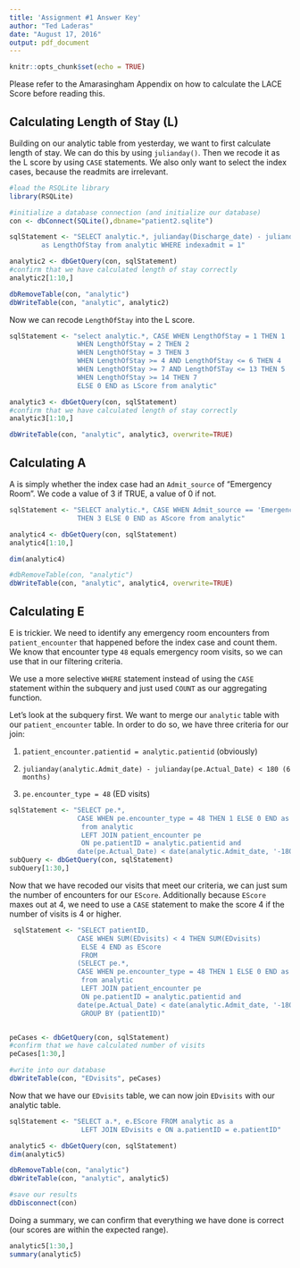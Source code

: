 ```yaml
---
title: 'Assignment #1 Answer Key'
author: "Ted Laderas"
date: "August 17, 2016"
output: pdf_document
---
```


```r
knitr::opts_chunk$set(echo = TRUE)
```

Please refer to the Amarasingham Appendix on how to calculate the LACE Score before reading this.

## Calculating Length of Stay (L)

Building on our analytic table from yesterday, we want to first calculate length of stay. We can do this by using `julianday()`. Then we recode it as the L score by using `CASE` statements. We also only want to select the index cases, because the readmits are irrelevant.

```r
#load the RSQLite library
library(RSQLite)

#initialize a database connection (and initialize our database)
con <- dbConnect(SQLite(),dbname="patient2.sqlite")

sqlStatement <- "SELECT analytic.*, julianday(Discharge_date) - julianday(Admit_date) 
        as LengthOfStay from analytic WHERE indexadmit = 1"

analytic2 <- dbGetQuery(con, sqlStatement)
#confirm that we have calculated length of stay correctly
analytic2[1:10,]

dbRemoveTable(con, "analytic")
dbWriteTable(con, "analytic", analytic2)
```

Now we can recode `LengthOfStay` into the L score.

```r
sqlStatement <- "select analytic.*, CASE WHEN LengthOfStay = 1 THEN 1
                 WHEN LengthOfStay = 2 THEN 2
                 WHEN LengthOfStay = 3 THEN 3
                 WHEN LengthOfStay >= 4 AND LengthOfStay <= 6 THEN 4
                 WHEN LengthOfStay >= 7 AND LengthOfSTay <= 13 THEN 5
                 WHEN LengthOfStay >= 14 THEN 7
                 ELSE 0 END as LScore from analytic"

analytic3 <- dbGetQuery(con, sqlStatement)
#confirm that we have calculated length of stay correctly
analytic3[1:10,]

dbWriteTable(con, "analytic", analytic3, overwrite=TRUE)
```

## Calculating A

A is simply whether the index case had an `Admit_source` of "Emergency Room". We code a value of 3 if TRUE, a value of 0 if not.

```r
sqlStatement <- "SELECT analytic.*, CASE WHEN Admit_source == 'Emergency Room' 
                 THEN 3 ELSE 0 END as AScore from analytic"

analytic4 <- dbGetQuery(con, sqlStatement)
analytic4[1:10,]

dim(analytic4)

#dbRemoveTable(con, "analytic")
dbWriteTable(con, "analytic", analytic4, overwrite=TRUE)
```

## Calculating E

E is trickier. We need to identify any emergency room encounters from `patient_encounter` that happened before the index case and count them. We know that encounter type `48` equals emergency room visits, so we can use that in our filtering criteria. 

We use a more selective `WHERE` statement instead of using the `CASE` statement within the subquery and just used `COUNT` as our aggregating function.

Let's look at the subquery first. We want to merge our `analytic` table with our `patient_encounter` table. In order to do so, we have three criteria for our join:

1) `patient_encounter.patientid = analytic.patientid` (obviously)
3) `julianday(analytic.Admit_date) - julianday(pe.Actual_Date) < 180 (6 months)`

2) `pe.encounter_type = 48` (ED visits)


```r
sqlStatement <- "SELECT pe.*, 
                 CASE WHEN pe.encounter_type = 48 THEN 1 ELSE 0 END as EDvisits 
                  from analytic
                  LEFT JOIN patient_encounter pe 
                  ON pe.patientID = analytic.patientid and 
                 date(pe.Actual_Date) < date(analytic.Admit_date, '-180 day')"
subQuery <- dbGetQuery(con, sqlStatement)
subQuery[1:30,]
```

Now that we have recoded our visits that meet our criteria, we can just sum the number of encounters for our `EScore`.  Additionally because `EScore` maxes out at 4, we need to use a `CASE` statement to make the score 4 if the number of visits is 4 or higher. 

```r
 sqlStatement <- "SELECT patientID, 
                 CASE WHEN SUM(EDvisits) < 4 THEN SUM(EDvisits) 
                  ELSE 4 END as EScore
                  FROM
                 (SELECT pe.*, 
                 CASE WHEN pe.encounter_type = 48 THEN 1 ELSE 0 END as EDvisits 
                  from analytic 
                  LEFT JOIN patient_encounter pe 
                  ON pe.patientID = analytic.patientid and 
                 date(pe.Actual_Date) < date(analytic.Admit_date, '-180 day'))
                  GROUP BY (patientID)"


peCases <- dbGetQuery(con, sqlStatement)
#confirm that we have calculated number of visits
peCases[1:30,]

#write into our database
dbWriteTable(con, "EDvisits", peCases)
```

Now that we have our `EDvisits` table, we can now join `EDvisits` with our analytic table.

```r
sqlStatement <- "SELECT a.*, e.EScore FROM analytic as a 
                  LEFT JOIN EDvisits e ON a.patientID = e.patientID"

analytic5 <- dbGetQuery(con, sqlStatement)
dim(analytic5)

dbRemoveTable(con, "analytic")
dbWriteTable(con, "analytic", analytic5)
```


```r
#save our results
dbDisconnect(con)
```

Doing a summary, we can confirm that everything we have done is correct (our scores are within the expected range).

```r
analytic5[1:30,]
summary(analytic5)
```